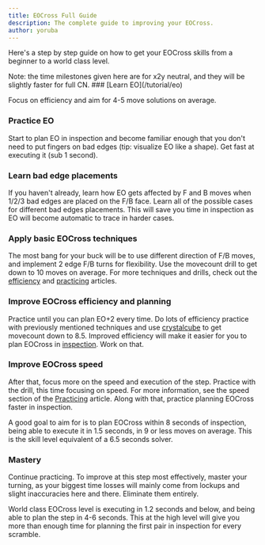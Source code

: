 ```yaml
---
title: EOCross Full Guide
description: The complete guide to improving your EOCross.
author: yoruba
---
```



Here's a step by step guide on how to get your EOCross skills from a beginner to a world class level.

<Callout type="info">
  Note: the time milestones given here are for x2y neutral, and they will be
  slightly faster for full CN.
</Callout>

<Steps>
### [Learn EO](/tutorial/eo)

Focus on efficiency and aim for 4-5 move solutions on average.

### Practice EO

Start to plan EO in inspection and become familiar enough that you don't need to put fingers on bad edges (tip: visualize EO like a shape). Get fast at executing it (sub 1 second).

### Learn bad edge placements

If you haven't already, learn how EO gets affected by F and B moves when 1/2/3 bad edges are placed on the F/B face. Learn all of the possible cases for different bad edges placements. This will save you time in inspection as EO will become automatic to trace in harder cases.

### Apply basic EOCross techniques

The most bang for your buck will be to use different direction of F/B moves, and implement 2 edge F/B turns for flexibility. Use the movecount drill to get down to 10 moves on average. For more techniques and drills, check out the [efficiency](/improvement-guide/eocross/efficiency) and [practicing](/improvement-guide/eocross/practicing) articles.

### Improve EOCross efficiency and planning

Practice until you can plan EO+2 every time. Do lots of efficiency practice with previously mentioned techniques and use [crystalcube](https://crystalcube.app/) to get movecount down to 8.5. Improved efficiency will make it easier for you to plan EOCross in [inspection](/improvement-guide/eocross/inspection). Work on that.

### Improve EOCross speed

After that, focus more on the speed and execution of the step. Practice with the drill, this time focusing on speed. For more information, see the speed section of the [Practicing](/improvement-guide/eocross/practicing) article. Along with that, practice planning EOCross faster in inspection. 

A good goal to aim for is to plan EOCross within 8 seconds of inspection, being able to execute it in 1.5 seconds, in 9 or less moves on average. This is the skill level equivalent of a 6.5 seconds solver.

### Mastery

Continue practicing. To improve at this step most effectively, master your turning, as your biggest time losses will mainly come from lockups and slight inaccuracies here and there. Eliminate them entirely.

World class EOCross level is executing in 1.2 seconds and below, and being able to plan the step in 4-6 seconds. This at the high level will give you more than enough time for planning the first pair in inspection for every scramble.

</Steps>